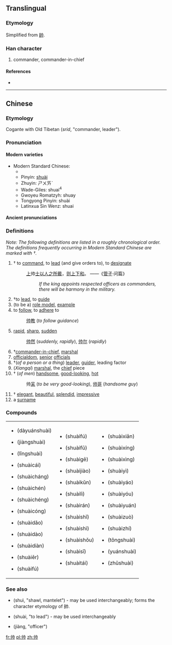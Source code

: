 {{also|帥}}
==Translingual==
===Etymology===
Simplified from [[帥]].

===Han character===
{{Han char|rn=50|rad=巾|as=02|sn=5|four=|canj=中中中月 (LLLB)}}

# commander, commander-in-chief

====References====
* {{Han ref|kx=0328.081|hdz=10729.020|uh=5E05|ud=24069}}

----
==Chinese==
{{zh-forms|[[帅]]|[[帥]]}}
===Etymology===
Cogante with Old Tibetan <span style="font-size:220%">{{Tibt|[[སྲིད]]}}</span> (''srid'', "commander, leader").

===Pronunciation===
====Modern varieties====
*Modern Standard Chinese:
**{{IPA|/{{User:Wjcd/py-ipa|s|h|u|a|i|4}}/}}
**Pinyin: [[shuài]] 
**Zhuyin: ㄕㄨㄞˋ
**Wade-Giles: shuai<sup>4</sup>
**Gwoyeu Romatzyh: shuay
**Tongyong Pinyin: shuài
**Latinxua Sin Wenz: shuai
{{hide box|Dialectal pronunciations|align=left|
''Note: The numbers listed below, unless belonging to romanisations, indicate tone numbers from Middle Chinese, not actual tonal values or modern dialectal tonal category.''
*Mandarin dialects:
**Beijing (Beijing Mandarin): {{IPA|/{{User:Wjcd/py-ipa|s|h|u|a|i|4}}/}}
**Jinan (Ji Lu Mandarin): ṣuɛ 3
**Tianjin (Ji Lu Mandarin): suai 3
**Xi'an (Zhongyuan Mandarin): fe 3
**Hankou (Southwestern Mandarin): suai 3
**Chengdu (Southwestern Mandarin): suai 3
**Yangzhou (Jianghuai Mandarin): sue 3
**Taiyuan (Jin (Mandarin)): suai 3
*Wu dialects:
**Shanghai (Taihu Wu): se 3, sa 3
***Jiading: se 3, sa 3, soe 3
**Suzhou (Taihu Wu): se阴去(523)
**Wuxi (Taihu Wu): sa阴去
**Changzhou (Taihu Wu) (''literary''): sa
**Hangzhou (Taihu Wu): sue
**Ningbo (Taihu Wu): se 3
**Shaoxing (Taihu Wu): sa 3
**Quzhou (Chuqu Wu): se 3
**Wenzhou (Oujiang Wu): sa 31
**Wenling (Taizhou Wu): se 3
*Cantonese dialects:
**Standard Cantonese (Guangzhou): {{IPA|/sœy˧˧/}}
**Yale romanisation: seui3
**Hong Kong Government romanisation: seoi3
**Guangdong romanisation: sêu3
**Liu Xixiang romanisation: sui3
*Min dialects:
**Fuzhou (Min Dong): soy 31
**Teochow (Min Nan): sue 31
**Amoy (Min Nan): sue 31, sui 31
**Pe̍h-oē-jī (Min Nan): sòe
*Xiang dialects:
**Changsha (Chang Yi Xiang): ɕyai 31
**Shuangfeng (Lou Shao Xiang): sue 31
*Gan dialects:
**Nanchang: sai 31
*Hakka dialects:
**Meixian: sai 3
}}
====Ancient pronunciations====
{{hide box|Pronunciation 1|align=left|
*Middle Chinese: 
**Initial: 生
**Final: 脂
**Tone: 去
**She: 止
**Openness: 合
**Deng: 三等
**Fanqie: 所類
*Old Chinese:
**Bernhard Karlgren:  /ʂi̯wəd/  Ⅹ/6部 
**Wang Li: /ʃiuət/ 物
**Zhengzhang Shangfeng: /sruds/ 隊2部
**Li Fanggui: /srjədh/ 微
**Bai Yiping: /srjuts/  物部 
**Pan Wuyun: /sruds/  物2部}}
{{hide box|Pronunciation 2|align=left|
*Middle Chinese: 
**Initial: 生
**Final: 術
**Tone: 入
**She: 臻
**Openness: 合
**Deng: 三等
**Fanqie: 所律
*Old Chinese (Reconstructions):
**Bernhard Karlgren:  /ʂi̯wət/  Ⅹ/5部 
**Wang Li: /ʃiuət/ 物
**Zhengzhang Shangfeng: /srud/ 物2部
**Li Fanggui: /srjət/ 微
**Bai Yiping: /srjut/  物部 
**Pan Wuyun: /srud/  物2部
}}
===Definitions===
{{cmn-noun|s|pin=shuài|pint=shuai4|tra=帥|sim=帅|rs=巾02}}

''Note: The following definitions are listed in a roughly chronological order. The definitions frequently occurring in Modern Standard Chinese are marked with †.''
#†{{military|lang=zh}} to [[command]], to [[lead]] (and give orders to), to [[designate]]
#:[[上]]帅[[士]][[以]][[人]][[之]][[所]][[戴]]，[[则]][[上下]][[和]]。 ——《[[w:Guanzi (text)|管子]]·问篇》
#::''If the king appoints respected officers as commanders, there will be harmony in the military.''
#†to [[lead]], to [[guide]]
#(to be a) [[role model]], [[example]]
#to [[follow]], to [[adhere]] to
#:[[帅教]] (''to follow guidance'')
#[[rapid]], [[sharp]], [[sudden]]
#:[[帅然]] (''suddenly, rapidly''), [[帅尔]] (''rapidly'')
#†[[commander-in-chief]], [[marshal]]
#[[officialdom]], [[senior]] [[official]]s
#†(''of a person or a thing'') [[leader]], [[guider]], leading factor
#(''Xiangqi'') [[marshal]], the [[chief]] piece
#†{{colloquial|lang=zh}} (''of men'') [[handsome]], [[good-looking]], [[hot]]
#:帅[[呆]] (''to be very good-looking''), [[帅哥]] (''handsome guy'')
#†{{colloquial|lang=zh}} [[elegant]], [[beautiful]], [[splendid]], [[impressive]]
#a [[surname]]

===Compounds===
{|style="width:100%"
|
*{{Hans|[[大元帅]]}} (dàyuánshuài)
*{{Hans|[[将帅]]}} (jiàngshuài)
*{{Hans|[[领帅]]}} (lǐngshuài)
*{{Hans|[[帅才]]}} (shuàicái)
*{{Hans|[[帅长]]}} (shuàicháng)
*{{Hans|[[帅臣]]}} (shuàichén)
*{{Hans|[[帅乘]]}} (shuàichéng)
*{{Hans|[[帅从]]}} (shuàicóng)
*{{Hans|[[帅导]]}} (shuàidǎo)
*{{Hans|[[帅道]]}} (shuàidào)
*{{Hans|[[帅甸]]}} (shuàidiàn)
*{{Hans|[[帅尔]]}} (shuàiěr)
*{{Hans|[[帅伏]]}} (shuàifú)
|
*{{Hans|[[帅服]]}} (shuàifú)
*{{Hans|[[帅府]]}} (shuàifǔ)
*{{Hans|[[帅哥]]}} (shuàigē)
*{{Hans|[[帅教]]}} (shuàijiào)
*{{Hans|[[帅阃]]}} (shuàikǔn)
*{{Hans|[[帅厉]]}} (shuàilì)
*{{Hans|[[帅然]]}} (shuàirán)
*{{Hans|[[帅使]]}} (shuàishǐ)
*{{Hans|[[帅示]]}} (shuàishì)
*{{Hans|[[帅首]]}} (shuàishǒu)
*{{Hans|[[帅司]]}} (shuàisī)
*{{Hans|[[帅台]]}} (shuàitái)
|
*{{Hans|[[帅先]]}} (shuàixiān)
*{{Hans|[[帅行]]}} (shuàixíng)
*{{Hans|[[帅性]]}} (shuàixìng)
*{{Hans|[[帅意]]}} (shuàiyì)
*{{Hans|[[帅繇]]}} (shuàiyáo)
*{{Hans|[[帅由]]}} (shuàiyóu)
*{{Hans|[[帅垣]]}} (shuàiyuán)
*{{Hans|[[帅座]]}} (shuàizuò)
*{{Hans|[[帅职]]}} (shuàizhí)
*{{Hans|[[统帅]]}} (tǒngshuài)
*{{Hans|[[元帅]]}} (yuánshuài)
*{{Hans|[[主帅]]}} (zhǔshuài)
|}

===See also===
*{{Hans|[[帨]]}} (shuì, "shawl, mantelet") - may be used interchangeably; forms the character etymology of 帥.
*{{Hans|[[率]]}} (shuài, "to lead") - may be used interchangeably
*{{Hans|[[将]]}} (jiàng, "officer")

[[fr:帅]]
[[pl:帅]]
[[zh:帅]]